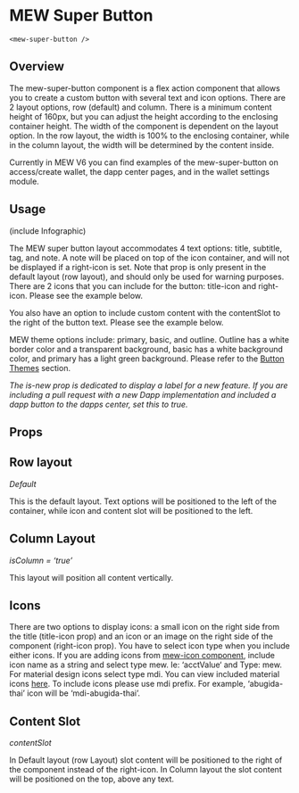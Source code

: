
# MEW Super Button 
`<mew-super-button />`

## Overview

The mew-super-button component is a flex action component that allows you to create a custom button with several text and icon options. There are 2 layout options, row (default) and column. 
There is a minimum content height of 160px, but you can adjust the height according to the enclosing container height. The width of the component is dependent on the layout option. In the row layout, the width is 100% to the enclosing container, while in the column layout, the width will be determined by the content inside.

Currently in MEW V6 you can find examples of the mew-super-button on access/create wallet, the dapp center pages, and in the wallet settings module.


## Usage
(include Infographic)

The MEW super button layout accommodates 4 text options:  title, subtitle, tag, and note. A note will be placed on top of the icon container, and will not be displayed if a right-icon is set. Note that prop is only present in the default layout (row layout), and should only be used for warning purposes. There are 2 icons that you can include for the button: title-icon and right-icon. Please see the example below.

You also have an option to include custom content with the contentSlot to the right of the button text. Please see the example below.

MEW theme options include: primary, basic, and outline. Outline has a white border color and a transparent background, basic has a white background color, and primary has a light green background. Please refer to the <a href="https://docs.google.com/spreadsheets/d/1FWdmGr9pmy0_WKTqPmOBF5ls2WBxa1mS6bKTegloTQA/edit#gid=916690112">Button Themes</a> section.

<i>The is-new prop is dedicated to display a label for a new feature. If you are including a pull request with a new Dapp implementation and included a dapp button to the dapps center, set this to true.</i>

## Props
<Props of={MewSuperButton} />

## Row layout
<p><i>Default</i></p>
This is the default layout.  Text options will be positioned to the left of the container, while icon and content slot will be positioned to the left.
<Preview><Story id="mewsuperbutton--mew-super-button" /></Preview>

## Column Layout
<p><i>isColumn = ‘true’</i></p>
This layout will position all content vertically.
<Preview><Story id="mewsuperbutton--column-button" /></Preview>

## Icons
There are two options to display icons: a small icon on the right side from the title (title-icon prop) and an icon or an image on the right side of the component (right-icon prop). You have to select icon type when you include either icons. If you are adding icons from <a href="https://myetherwallet.github.io/mew-components/?path=/story/mewicon--mew-icon">mew-icon component</a>, include icon name as a string and select type mew. Ie: ‘acctValue‘ and Type: mew. For material design icons select type mdi. You can view included  material icons <a href="https://materialdesignicons.com/">here</a>. To include icons please use mdi prefix. For example, ‘abugida-thai’ icon will be ‘mdi-abugida-thai’.

<Preview><Story id="mewsuperbutton--icon-button"/></Preview>

## Content Slot
<i>contentSlot</i>

 In Default layout (row Layout) slot content will be positioned to the right of the component instead of the right-icon. In Column layout the slot content will be positioned on the top, above any text.
<Preview><Story id="mewsuperbutton--content-slot-button" /></Preview>